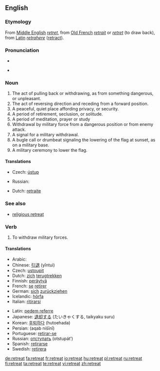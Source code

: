==English==

===Etymology===
From [[Middle English]] ''[[retret]]'', from [[Old French]] ''[[retrait]]'' or ''[[retret]]'' (to draw back), from [[Latin]] ''[[retrahere]]'' ([[retract]]).

===Pronunciation===
* {{audio|en-us-retreat.ogg|Audio (US)}}

* {{rhymes|iːt}}

===Noun===
{{en-noun}}

# The act of pulling back or withdrawing, as from something dangerous, or unpleasant.
# The act of reversing direction and receding from a forward position.
# A peaceful, quiet place affording privacy, or security.
# A period of retirement, seclusion, or solitude.
# A period of meditation, prayer or study
# Withdrawal by military force from a dangerous position or from enemy attack.
# A signal for a military withdrawal.
# A bugle call or drumbeat signaling the lowering of the flag at sunset, as on a military base.
# A military ceremony to lower the flag.

====Translations====
{{trans-top|act of pulling back or withdrawing}}
* Czech: [[ústup]] {{m}}
{{trans-mid}}
* Russian: {{t|ru|отступление|n|tr=otstuplénije}}
{{trans-bottom}}

{{trans-top|period of meditation, prayer, or study}}
* Dutch: [[retraite]] {{c}}
{{trans-mid}}
{{trans-bottom}}

===See also===
* [[religious retreat]]

===Verb===
{{en-verb}}

# To withdraw military forces.

====Translations====
{{top}}
* Arabic: {{Arab|[[تراجع]]}} {{IPAchar|(tarājaʕa)}}
* Chinese: [[引退]] (yǐntuì)
* Czech: [[ustoupit]]
* Dutch: [[zich]] [[terugtrekken]]
* Finnish: [[peräytyä]]
* French: [[se#French|se]] [[retirer]]
* German: [[sich]] [[zurückziehen]]
* Icelandic: [[hörfa]]
* Italian: [[ritirarsi]]
{{mid}}
* Latin: [[pedem referre]]
* Japanese: [[退却]]する (たいきゃくする, taikyaku suru)
* Korean: [[후퇴하다]] (hutoehada)
* Persian: {{fa-Arab|[[عقب نشینی]]}} (aqab nišīnī)
* Portuguese: [[retirar-se]]
* Russian: [[отступать]] (otstupát’)
* Spanish: [[retirarse]]
* Swedish: [[retirera]]
{{bottom}}

[[de:retreat]]
[[fa:retreat]]
[[fr:retreat]]
[[io:retreat]]
[[hu:retreat]]
[[pl:retreat]]
[[ru:retreat]]
[[fi:retreat]]
[[ta:retreat]]
[[te:retreat]]
[[vi:retreat]]
[[zh:retreat]]